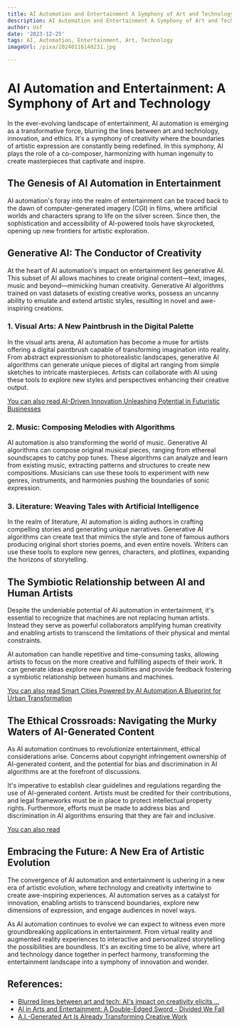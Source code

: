 ```yaml
---
title: AI Automation and Entertainment A Symphony of Art and Technology
description: AI Automation and Entertainment A Symphony of Art and Technology
author: Usf
date: '2023-12-25'
tags: AI, Automation, Entertainment, Art, Technology
imageUrl: /pixa/20240116140231.jpg

---
```

#  AI Automation and Entertainment: A  Symphony of Art and Technology

In the ever-evolving landscape of entertainment, AI automation is emerging as a transformative  force, blurring  the lines between art and technology, innovation, and ethics. It's a symphony of creativity where the boundaries of artistic expression are constantly being redefined. In this symphony,  AI plays the role of  a co-composer, harmonizing with human ingenuity to create masterpieces that captivate  and inspire.

## The Genesis  of AI Automation in Entertainment

AI  automation's foray into the realm of entertainment can be traced back to the dawn of computer-generated imagery (CGI)  in films,  where  artificial worlds and  characters  sprang to life  on the silver screen. Since then, the sophistication and accessibility of AI-powered tools have skyrocketed, opening up new frontiers for artistic exploration.

## Generative AI: The Conductor of Creativity

At the heart of AI automation's impact on entertainment lies generative AI. This subset of AI allows machines to create original content—text, images,  music and  beyond—mimicking human  creativity. Generative AI algorithms trained on vast  datasets of existing creative works, possess an uncanny ability to emulate  and extend artistic styles, resulting in novel and  awe-inspiring  creations.

### 1. Visual Arts: A New Paintbrush in the Digital Palette

In the visual arts arena, AI automation has become a muse for artists offering a digital paintbrush capable of transforming imagination into reality. From  abstract expressionism to photorealistic landscapes, generative AI  algorithms can  generate unique pieces of digital  art ranging from simple sketches to intricate  masterpieces. Artists can collaborate with AI using these tools to explore new styles and perspectives  enhancing their creative output.

[You can also read AI-Driven Innovation Unleashing Potential in  Futuristic Businesses](AI-Driven%20Innovation%20Unleashing%20Potential%20in%20Futuristic%20Businesses)


### 2. Music: Composing Melodies with Algorithms

AI automation is also transforming the world of music. Generative AI  algorithms can compose original musical pieces, ranging from  ethereal soundscapes to catchy pop  tunes. These algorithms can analyze  and learn from existing music, extracting patterns and structures to create new compositions. Musicians can use these tools to experiment with new genres, instruments, and harmonies pushing the boundaries of sonic expression.

###  3. Literature: Weaving Tales with Artificial Intelligence

In the realm of literature, AI automation is  aiding authors in crafting compelling stories and generating unique narratives. Generative AI algorithms can create text that mimics the style and tone of famous authors  producing original short stories poems, and even entire novels.  Writers can use  these tools  to explore new genres, characters, and plotlines, expanding the horizons of storytelling.

## The Symbiotic Relationship between AI and Human Artists

Despite the undeniable potential of  AI automation in entertainment, it's essential to recognize that machines are  not replacing human artists.  Instead they serve as powerful collaborators amplifying human creativity and enabling artists to transcend the limitations of their physical and mental constraints.

AI  automation can handle repetitive and time-consuming  tasks, allowing artists to focus on the more creative  and fulfilling aspects of their work. It can generate  ideas explore new possibilities and provide feedback  fostering a symbiotic relationship between humans and machines.

[You can also read Smart Cities Powered by AI Automation A Blueprint for Urban Transformation](Smart%20Cities%20Powered%20by%20AI%20Automation%20A%20Blueprint%20for%20Urban%20Transformation)


## The  Ethical Crossroads:  Navigating the Murky Waters of AI-Generated Content

As AI automation continues to revolutionize entertainment, ethical considerations arise. Concerns about copyright infringement ownership of AI-generated content,  and the potential for bias and discrimination in AI algorithms are at the  forefront of discussions.

It's imperative  to establish clear  guidelines and regulations regarding the use of AI-generated content. Artists must be credited for their contributions,  and legal frameworks must be in place to  protect intellectual property rights. Furthermore, efforts must  be made  to  address bias and discrimination in AI algorithms ensuring that they are fair and  inclusive.

[You can also read  ]()


## Embracing  the Future: A New Era of Artistic Evolution

The convergence of AI automation and entertainment is ushering in a new  era of  artistic evolution, where technology and creativity intertwine to create awe-inspiring experiences. AI automation serves as a catalyst for  innovation, enabling artists to transcend boundaries, explore new dimensions  of expression, and engage audiences in novel ways.

As AI automation continues to evolve we can expect to witness even  more groundbreaking applications in entertainment. From  virtual reality and augmented reality experiences to interactive and personalized storytelling the  possibilities are boundless. It's an exciting time to be alive, where art and technology dance together in perfect harmony, transforming the entertainment landscape  into  a symphony of innovation  and wonder.

## References:
- [Blurred lines between art and tech: AI's impact on creativity elicits ...](https://www.geekwire.com/2023/blurred-lines-between-art-and-tech-ais-impact-on-creativity-elicits-excitement-and-some-fear/)
- [AI in Arts and Entertainment: A Double-Edged Sword - Divided We Fall](https://dividedwefall.org/ai-in-arts-and-entertainment/)
- [A.I.-Generated Art Is Already Transforming Creative Work](https://www.nytimes.com/2022/10/21/technology/ai-generated-art-jobs-dall-e-2.html)
